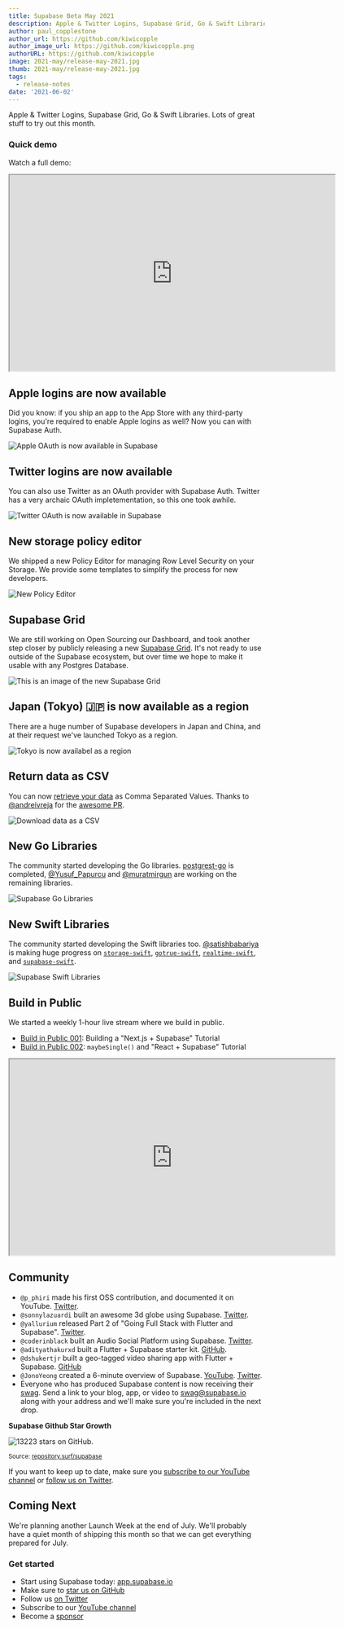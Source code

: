 ```yaml
---
title: Supabase Beta May 2021
description: Apple & Twitter Logins, Supabase Grid, Go & Swift Libraries.
author: paul_copplestone
author_url: https://github.com/kiwicopple
author_image_url: https://github.com/kiwicopple.png
authorURL: https://github.com/kiwicopple
image: 2021-may/release-may-2021.jpg
thumb: 2021-may/release-may-2021.jpg
tags:
  - release-notes
date: '2021-06-02'
---
```


Apple & Twitter Logins, Supabase Grid, Go & Swift Libraries. Lots of great stuff to try out this month.

### Quick demo

Watch a full demo:

<iframe
  className="w-full video-with-border"
  width="640"
  height="385"
  src="https://www.youtube-nocookie.com/embed/qETcl3SUfzU"
  frameBorder="1"
  allow="accelerometer; autoplay; clipboard-write; encrypted-media; gyroscope; picture-in-picture"
  allowFullScreen
></iframe>

## Apple logins are now available

Did you know: if you ship an app to the App Store with any third-party logins, you're required to enable Apple logins as well? Now you can with Supabase Auth.  

![Apple OAuth is now available in Supabase](/new/images/blog/2021-may/supabase-apple-login.png)

## Twitter logins are now available

You can also use Twitter as an OAuth provider with Supabase Auth. Twitter has a very archaic OAuth impletementation, so this one took awhile.

![Twitter OAuth is now available in Supabase](/new/images/blog/2021-may/supabase-twitter-login.png)

## New storage policy editor

We shipped a new Policy Editor for managing Row Level Security on your Storage. We provide some templates to simplify the process for new developers. 

![New Policy Editor](/new/images/blog/2021-may/storage-policies.png)

## Supabase Grid

We are still working on Open Sourcing our Dashboard, and took another step closer by publicly releasing a new [Supabase Grid](https://github.com/supabase/grid). It's not ready to use outside of the Supabase ecosystem, but over time we hope to make it usable with any Postgres Database.

![This is an image of the new Supabase Grid](/new/images/blog/2021-may/table-grid.png)

## Japan (Tokyo) 🇯🇵 is now available as a region

There are a huge number of Supabase developers in Japan and China, and at their request we've launched Tokyo as a region.

![Tokyo is now availabel as a region](/new/images/blog/2021-may/japan-region.png)

## Return data as CSV

You can now [retrieve your data](https://supabase.io/docs/reference/javascript/select#return-data-as-csv) as Comma Separated Values. Thanks to [@andreivreja](https://github.com/andreivreja) for the [awesome PR](https://github.com/supabase/postgrest-js/pull/187).

![Download data as a CSV](/new/images/blog/2021-may/return-data-as-csv.png)

## New Go Libraries

The community started developing the Go libraries. [postgrest-go](https://github.com/supabase/postgrest-go) is completed, [@Yusuf_Papurcu](https://twitter.com/Yusuf_Papurcu) and [@muratmirgun](https://twitter.com/muratmirgun) are working on the remaining libraries.

![Supabase Go Libraries](/new/images/blog/2021-may/supabase-go-support.png)

## New Swift Libraries

The community started developing the Swift libraries too. [@satishbabariya](https://twitter.com/satishbabariya) is making huge progress on 
[`storage-swift`](https://github.com/supabase/storage-swift),
[`gotrue-swift`](https://github.com/supabase/gotrue-swift),
[`realtime-swift`](https://github.com/supabase/realtime-swift), and
[`supabase-swift`](https://github.com/supabase/supabase-swift).

![Supabase Swift Libraries](/new/images/blog/2021-may/supabase-swift-support.png)

## Build in Public

We started a weekly 1-hour live stream where we build in public.

- [Build in Public 001](https://www.youtube.com/watch?v=p561ogKZ63o): Building a "Next.js + Supabase" Tutorial
- [Build in Public 002](https://twitter.com/p_phiri/status/1397815806990372865?s=20): `maybeSingle()` and "React + Supabase" Tutorial

<iframe
  className="w-full video-with-border"
  width="640"
  height="385"
  src="https://www.youtube-nocookie.com/embed/p561ogKZ63o"
  frameBorder="1"
  allow="accelerometer; autoplay; clipboard-write; encrypted-media; gyroscope; picture-in-picture"
  allowFullScreen
></iframe>


## Community

- `@p_phiri` made his first OSS contribution, and documented it on YouTube. [Twitter](https://twitter.com/p_phiri/status/1397815806990372865?s=20).
- `@sonnylazuardi` built an awesome 3d globe using Supabase. [Twitter](https://twitter.com/sonnylazuardi/status/1397141285664792578?s=20).
- `@yallurium` released Part 2 of "Going Full Stack with Flutter and Supabase". [Twitter](https://twitter.com/yallurium/status/1396850742724632582?s=20).
- `@coderinblack` built an Audio Social Platform using Supabase. [Twitter](https://twitter.com/coderinblack/status/1396199050207121408).
- `@adityathakurxd` built a Flutter + Supabase starter kit. [GitHub](https://github.com/adityathakurxd/supabase_flutter).
- `@dshukertjr` built a geo-tagged video sharing app with Flutter + Supabase. [GitHub](https://github.com/dshukertjr/spot)
- `@JonoYeong` created a 6-minute overview of Supabase. [YouTube](https://www.youtube.com/watch?v=1F240hR7nHU). [Twitter](https://twitter.com/JonoYeong/status/1398451556723294208).
- Everyone who has produced Supabase content is now receiving their [swag](https://twitter.com/coderinblack/status/1397042488586559490?s=20). Send a link to your blog, app, or video to swag@supabase.io along with your address and we'll make sure you're included in the next drop.

**Supabase Github Star Growth** 

![13223 stars on GitHub.](/new/images/blog/2021-may/supabase-stars-may-2021.png)

<small>
  Source: <a href="https://repository.surf/supabase">repository.surf/supabase</a>
</small>

If you want to keep up to date, make sure you [subscribe to our YouTube channel](https://www.youtube.com/channel/UCNTVzV1InxHV-YR0fSajqPQ) or [follow us on Twitter](https://twitter.com/supabase_io).

## Coming Next

We're planning another Launch Week at the end of July. We'll probably have a quiet month of shipping this month so that we can get everything prepared for July.


### Get started

- Start using Supabase today: [app.supabase.io](https://app.supabase.io/)
- Make sure to [star us on GitHub](https://github.com/supabase/supabase)
- Follow us [on Twitter](https://twitter.com/supabase_io)
- Subscribe to our [YouTube channel](https://www.youtube.com/channel/UCNTVzV1InxHV-YR0fSajqPQ)
- Become a [sponsor](https://github.com/sponsors/supabase)
